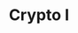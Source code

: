 ---
type: general
credit:
- Husnain Raza
- Anakin Dey
- Hassam Uddin
- Pranav Goel
- Nebu
featured: false
location: Siebel CS 2405
recording: 'https://youtu.be/QlV_C6xA3GA'
slides: crypto_i_meeting.pdf
tags:
- crypto
- intro
- encoding
- bases
- ciphers
- symmetric encryption
- asymmetric encryption
- xor
- aes
- dhke
- rsa
time_start: 2021-09-23T18:00:00.000000-05:00
title: Crypto I
week_number: 4
---